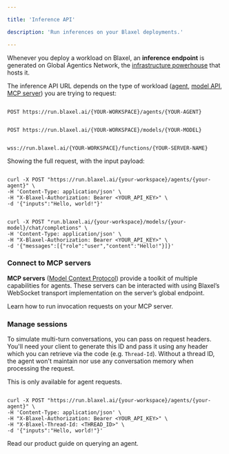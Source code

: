 ```yaml
---

title: 'Inference API'

description: 'Run inferences on your Blaxel deployments.'

---
```


Whenever you deploy a workload on Blaxel, an **inference endpoint** is generated on Global Agentics Network, the [infrastructure powerhouse](../Infrastructure/Global-Inference-Network) that hosts it.

The inference API URL depends on the type of workload ([agent](../Agents/Overview), [model API](../Models/Overview), [MCP server](../Functions/Overview)) you are trying to request:

<CodeGroup>

```http Query agent

POST https://run.blaxel.ai/{YOUR-WORKSPACE}/agents/{YOUR-AGENT}

```

```http Query model API

POST https://run.blaxel.ai/{YOUR-WORKSPACE}/models/{YOUR-MODEL}

```

```http Connect to an MCP server

wss://run.blaxel.ai/{YOUR-WORKSPACE}/functions/{YOUR-SERVER-NAME}

```

</CodeGroup>

Showing the full request, with the input payload:

<CodeGroup>

```http Query agent

curl -X POST "https://run.blaxel.ai/{your-workspace}/agents/{your-agent}" \
-H 'Content-Type: application/json' \
-H "X-Blaxel-Authorization: Bearer <YOUR_API_KEY>" \
-d '{"inputs":"Hello, world!"}'

```

```http Query model API (example on a chat completion model)

curl -X POST "run.blaxel.ai/{your-workspace}/models/{your-model}/chat/completions" \
-H 'Content-Type: application/json' \
-H "X-Blaxel-Authorization: Bearer <YOUR_API_KEY>" \
-d '{"messages":[{"role":"user","content":"Hello!"}]}'

```

</CodeGroup>

### Connect to MCP servers

**MCP servers** ([Model Context Protocol](https://github.com/modelcontextprotocol)) provide a toolkit of multiple capabilities for agents. These servers can be interacted with using Blaxel’s WebSocket transport implementation on the server’s global endpoint. 

<Card title="Connect to an MCP server" icon="bolt" href="/Functions/Invoke-functions">
Learn how to run invocation requests on your MCP server. 
</Card>

### Manage sessions

To simulate multi-turn conversations, you can pass on request headers. You'll need your client to generate this ID and pass it using any header which you can retrieve via the code (e.g. `Thread-Id`). Without a thread ID, the agent won't maintain nor use any conversation memory when processing the request.

This is only available for agent requests.

```http Query agent with thread ID

curl -X POST "https://run.blaxel.ai/{your-workspace}/agents/{your-agent}" \
-H 'Content-Type: application/json' \
-H "X-Blaxel-Authorization: Bearer <YOUR_API_KEY>" \
-H "X-Blaxel-Thread-Id: <THREAD_ID>" \
-d '{"inputs":"Hello, world!"}'

```

<Card title="Product documentation" icon="earth-americas" href="/Agents/Query-agents" > Read our product guide on querying an agent. </Card>